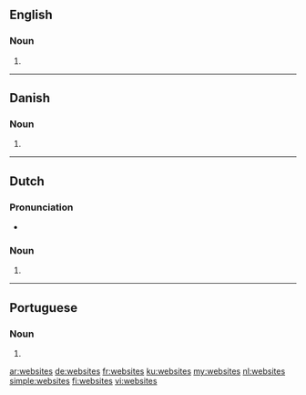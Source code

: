 ==English==

===Noun===
{{head|en|noun plural form}}

# {{plural of|website|lang=en}}

----

==Danish==

===Noun===
{{head|da|noun form|g=n|g2=c}}

# {{plural indefinite of|website|lang=da}}

----

==Dutch==

===Pronunciation===
* {{audio|Nl-websites.ogg|Audio|lang=nl}}

===Noun===
{{head|nl|noun plural form}}

# {{nl-noun form of|pl|website}}

----

==Portuguese==

===Noun===
{{head|pt|plural}} {{g|m}}

# {{plural of|website|lang=pt}}

[[ar:websites]]
[[de:websites]]
[[fr:websites]]
[[ku:websites]]
[[my:websites]]
[[nl:websites]]
[[simple:websites]]
[[fi:websites]]
[[vi:websites]]
